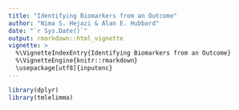 ```yaml
---
title: "Identifying Biomarkers from an Outcome"
author: "Nima S. Hejazi & Alan E. Hubbard"
date: "`r Sys.Date()`"
output: rmarkdown::html_vignette
vignette: >
  %\VignetteIndexEntry{Identifying Biomarkers from an Outcome}
  %\VignetteEngine{knitr::rmarkdown}
  \usepackage[utf8]{inputenc}
---
```


```r
library(dplyr)
library(tmlelimma)
```
